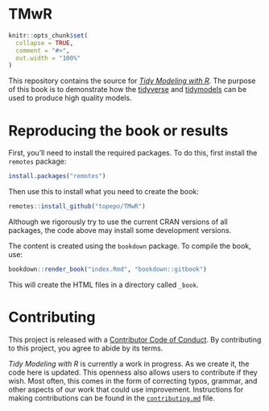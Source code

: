 # TMwR


```r
knitr::opts_chunk$set(
  collapse = TRUE,
  comment = "#>",
  out.width = "100%"
)
```


This repository contains the source for [_Tidy Modeling with R_](https://tmwr.org). The purpose of this book is to demonstrate how the [tidyverse](https://www.tidyverse.org/) and [tidymodels](https://www.tidymodels.org/) can be used to produce high quality models.

# Reproducing the book or results

First, you'll need to install the required packages. To do this, first install the `remotes` package:

``` r
install.packages("remotes")
```

Then use this to install what you need to create the book: 

``` r
remotes::install_github("topepo/TMwR")
```

Although we rigorously try to use the current CRAN versions of all packages, the code above may install some development versions. 

The content is created using the `bookdown` package. To compile the book, use:

```r
bookdown::render_book("index.Rmd", "bookdown::gitbook")
```

This will create the HTML files in a directory called `_book`. 


# Contributing

This project is released with a [Contributor Code of Conduct](https://contributor-covenant.org/version/2/0/CODE_OF_CONDUCT.html). By contributing to this project, you agree to abide by its terms.

_Tidy Modeling with R_ is currently a work in progress. As we create it, the code here is updated. This openness also allows users to contribute if they wish. Most often, this comes in the form of correcting typos, grammar, and other aspects of our work that could use improvement. Instructions for making contributions can be found in the [`contributing.md`](https://github.com/topepo/TMwR/blob/master/contributing.md) file.
